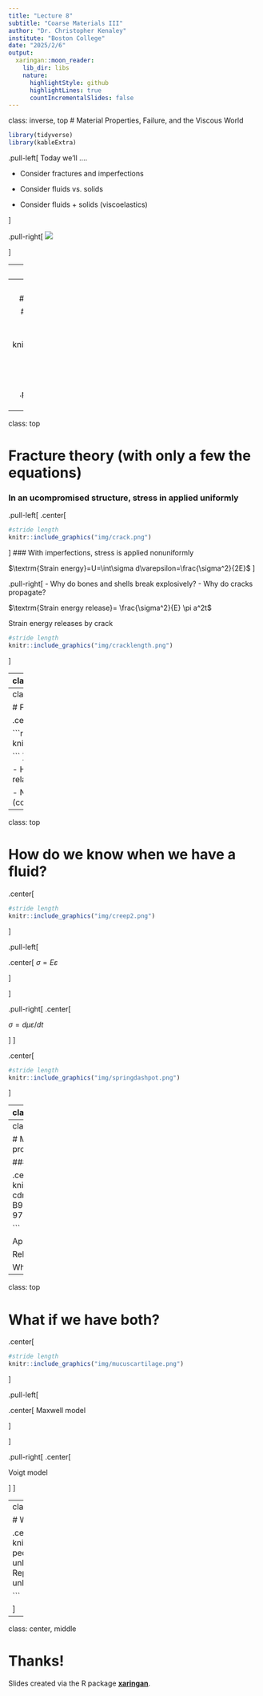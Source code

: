 ```yaml
---
title: "Lecture 8"
subtitle: "Coarse Materials III"
author: "Dr. Christopher Kenaley"
institute: "Boston College"
date: "2025/2/6"
output:
  xaringan::moon_reader:
    lib_dir: libs
    nature:
      highlightStyle: github
      highlightLines: true
      countIncrementalSlides: false
---
```

class: inverse, top
# Material Properties, Failure, and the Viscous World

```r
library(tidyverse)
library(kableExtra)
```



.pull-left[
Today we'll ....

- Consider fractures and imperfections

- Consider fluids vs. solids

- Consider fluids + solids (viscoelastics)

]


.pull-right[
![](https://www.physio-pedia.com/images/thumb/b/be/Rep_loading-unloading_curve_intechopen.jpeg/357px-Rep_loading-unloading_curve_intechopen.jpeg)


]






---
class: top

# Fracture theory (with only a few the equations)

### In an ucompromised structure, stress in applied uniformly



 
  
.pull-left[
```r
#stride length
knitr::include_graphics("img/fracturemode.png")

```

### With imperfections, stress is applied nonuniformly
 ]
 
---
class: top

# Fracture theory (with only a few equations)

### In an ucompromised structure, stress in applied uniformly

  
.pull-left[
```r
#stride length
knitr::include_graphics("img/fracturemode.png")

```

### With imperfections, stress is applied nonuniformly
 ]

.pull-right[
- Why do bones and shells break explosively?
- Why do cracks propagate?
]

---
class: top

# Fracture theory (with only a few the equations)

### In an ucompromised structure, stress in applied uniformly

  
.pull-left[
.center[
```r
#stride length
knitr::include_graphics("img/crack.png")

```
]
### With imperfections, stress is applied nonuniformly

$\textrm{Strain energy}=U=\int\sigma d\varepsilon=\frac{\sigma^2}{2E}$
 ]

.pull-right[
- Why do bones and shells break explosively?
- Why do cracks propagate?

$\textrm{Strain energy release}=  \frac{\sigma^2}{E} \pi a^2t$

Strain energy releases by crack


```r
#stride length
knitr::include_graphics("img/cracklength.png")

```

]

---
class: top

# Viscoelastics



.center[

### Materials that show time dependency are **viscoelastic**

```r
#stride length
knitr::include_graphics("img/viscos.png")

```
 ]
 
.pull-left[
.center[
$F\sim \Delta L$

$\sigma\sim \varepsilon$

$\sigma \sim E\varepsilon$
]]

.center[
.pull-right[
$F\sim \Delta L/\Delta t$

$\sigma\sim d\varepsilon/dt$

$\sigma \sim d\mu \varepsilon/dt$

$\mu=\textrm{viscosity}$

Newton's third law
]
]

---
class: top

# Fluids

.center[

```r
#stride length
knitr::include_graphics("img/fluidstrainrates.png")

```
 ]



- Hookean materials (solids): stress vs. strain relationship is linear (constant stiffness)

- Newtonian fluids: stress vs. strain **rate** is linear (constant viscosity)




---
class: top

# How do we know when we have a fluid?


.center[
```r
#stride length
knitr::include_graphics("img/creep2.png")

```

]

.pull-left[


.center[
$\sigma = E \varepsilon$

]


]

.pull-right[
.center[

$\sigma = d\mu \varepsilon/dt$

]
]


.center[

```r
#stride length
knitr::include_graphics("img/springdashpot.png")

```


]

---
class: top

# Methods to reveal a viscoelastic property

### Creep and stress relaxtion tests

.center[
```r
#stride length
knitr::include_graphics("https://ars.els-cdn.com/content/image/3-s2.0-B9780128098318000052-f05-04-9780128098318.jpg")

```

Apply a constant stress?  

Relax a stress? 

What happens to deformation? Why?
]

---
class: top

# Methods to reveal a viscoelastic property

### Creep and stress relaxtion tests

.center[
```r
#stride length
knitr::include_graphics("https://ars.els-cdn.com/content/image/3-s2.0-B9780128098318000052-f05-04-9780128098318.jpg")

```

Apply a constant stress? (A) 

Relax a stress? (B)

What happens to deformation? Why?
]


---
class: top

# What if we have both?


.center[
```r
#stride length
knitr::include_graphics("img/mucuscartilage.png")

```

]

.pull-left[


.center[
Maxwell model

]


]

.pull-right[
.center[

Voigt model

]
]


---
class: top

# Why this in a tendon?


.center[
```r
#stride length
knitr::include_graphics("https://www.physio-pedia.com/images/thumb/b/be/Rep_loading-unloading_curve_intechopen.jpeg/357px-Rep_loading-unloading_curve_intechopen.jpeg")

```

]


---

class: center, middle

# Thanks!

Slides created via the R package [**xaringan**](https://github.com/yihui/xaringan).

